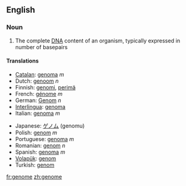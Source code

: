 ==English==
===Noun===
{{wikipediapar|Genome}}
# {{genetics}} The complete [[DNA]] content of an organism, typically expressed in number of basepairs

====Translations====
{{top}}
*[[Catalan]]: [[genoma]] ''m''
*Dutch: [[genoom]] ''n''
*Finnish: [[genomi]], [[perimä]]
*French: [[génome]] ''m''
*German: [[Genom]] ''n''
*[[Interlingua]]: [[genoma]]
*Italian: [[genoma]] ''m''
{{mid}}
*Japanese: [[ゲノム]] (genomu)
*Polish: [[genom]] ''m''
*Portuguese: [[genoma]] ''m''
*Romanian: [[genom]] ''n''
*Spanish: [[genoma]] ''m''
*[[Volapük]]: [[genom]]
*Turkish: [[genom]]
{{bottom}}

[[fr:genome]]
[[zh:genome]]